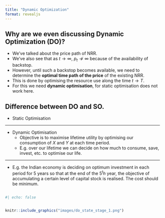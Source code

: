 ```yaml
---
title: "Dynamic Optimization"
format: revealjs
---
```


## Why are we even discussing Dynamic Optimization (DO)?

- We've talked about the price path of NRR.
- We've also see that as $t \to \infty, \ p_t \not \to \infty$ because of the availability of backstop.
- However, until such a backstop becomes available, we need to determine the **optimal time path of the price** of the existing NRR.
- This is done by optimising the resource use along the time $t \to T$.
- For  this we need **dynamic optimisation**, for static optimisation does not work here.

## Difference between DO and SO.

- Static Optimisation

\begin{align}
\text{max }u &= u(X,Y)\\
\text{s.t. } P_x.X + P_y.Y &= I\\
\text{where; }X \ \text{and}\ Y&: \text{are goods}\\
I &: \text{income}\\
X^* \ , \ Y^*&: \text{Solution to the optimization problem} \\
&\quad\text{at a specific time period}
\end{align}

---

- Dynamic Optimisation
  - Objective is to maximise lifetime utility by optimising our consumption of $X$ and $Y$ at each time period.
  - E.g. over our lifetime we can decide on how much to consume, save, invest, etc. to optimise our life.
 
---
 
- E.g. the Indian economy is deciding on optimum investment in each period for 5 years so that at the end of the $5^th$ year, the objective of accumulating a certain level of capital stock is realised. The cost should be minimum.

## {.smaller}

```r
#| echo: false


knitr::include_graphics("images/do_state_stage_1.png")

```
\begin{align}
(0,A) &: \text{initial state of the economy}\\
(T,Z) &: \text{terminal state of the economy}\\
0 &: \text{initial time}\\
T &: \text{terminal time}\\
A &: \text{initial capital stock}\\
Z &: \text{terminal capital stock}
\end{align}
